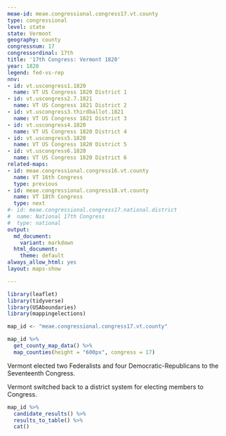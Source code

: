 ```yaml
---
meae-id: meae.congressional.congress17.vt.county
type: congressional
level: state
state: Vermont
geography: county
congressnum: 17
congressordinal: 17th
title: '17th Congress: Vermont 1820'
year: 1820
legend: fed-vs-rep
nnv:
- id: vt.uscongress1.1820
  name: VT US Congress 1820 District 1
- id: vt.uscongress2.7.1821
  name: VT US Congress 1821 District 2
- id: vt.uscongress3.thirdballot.1821
  name: VT US Congress 1821 District 3
- id: vt.uscongress4.1820
  name: VT US Congress 1820 District 4
- id: vt.uscongress5.1820
  name: VT US Congress 1820 District 5
- id: vt.uscongress6.1820
  name: VT US Congress 1820 District 6
related-maps:
- id: meae.congressional.congress16.vt.county
  name: VT 16th Congress
  type: previous
- id: meae.congressional.congress18.vt.county
  name: VT 18th Congress
  type: next
#- id: meae.congressional.congress17.national.district
#  name: National 17th Congress
#  type: national
output:
  md_document:
    variant: markdown
  html_document:
    theme: default
always_allow_html: yes
layout: maps-show

---
```


```r
library(leaflet)
library(tidyverse)
library(USAboundaries)
library(mappingelections)

map_id <- "meae.congressional.congress17.vt.county"
```

<div class="map">

```r
map_id %>%
  get_county_map_data() %>%
  map_counties(height = "600px", congress = 17)
```

</div>

Vermont elected two Federalists and four Democratic-Republicans to the Seventeenth Congress.

Vermont switched back to a district system for electing members to Congress.

<div class="results-table">

```r
map_id %>%
  candidate_results() %>%
  results_to_table() %>%
  cat()
```

</div>
